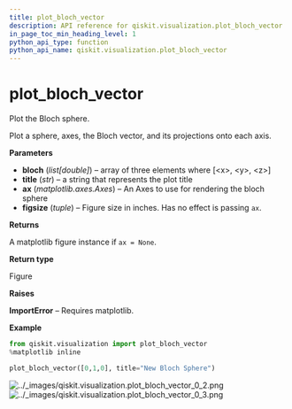```yaml
---
title: plot_bloch_vector
description: API reference for qiskit.visualization.plot_bloch_vector
in_page_toc_min_heading_level: 1
python_api_type: function
python_api_name: qiskit.visualization.plot_bloch_vector
---
```


# plot\_bloch\_vector

<Function id="qiskit.visualization.plot_bloch_vector" github="https://github.com/qiskit/qiskit/tree/stable/0.14/qiskit/visualization/state_visualization.py" signature="plot_bloch_vector(bloch, title='', ax=None, figsize=None)">
  Plot the Bloch sphere.

  Plot a sphere, axes, the Bloch vector, and its projections onto each axis.

  **Parameters**

  *   **bloch** (*list\[double]*) – array of three elements where \[\<x>, \<y>, \<z>]
  *   **title** (*str*) – a string that represents the plot title
  *   **ax** (*matplotlib.axes.Axes*) – An Axes to use for rendering the bloch sphere
  *   **figsize** (*tuple*) – Figure size in inches. Has no effect is passing `ax`.

  **Returns**

  A matplotlib figure instance if `ax = None`.

  **Return type**

  Figure

  **Raises**

  **ImportError** – Requires matplotlib.

  **Example**

  ```python
  from qiskit.visualization import plot_bloch_vector
  %matplotlib inline

  plot_bloch_vector([0,1,0], title="New Bloch Sphere")
  ```

  ![../\_images/qiskit.visualization.plot\_bloch\_vector\_0\_2.png](/images/api/qiskit/0.19/qiskit.visualization.plot_bloch_vector_0_2.png) ![../\_images/qiskit.visualization.plot\_bloch\_vector\_0\_3.png](/images/api/qiskit/0.19/qiskit.visualization.plot_bloch_vector_0_3.png)
</Function>


